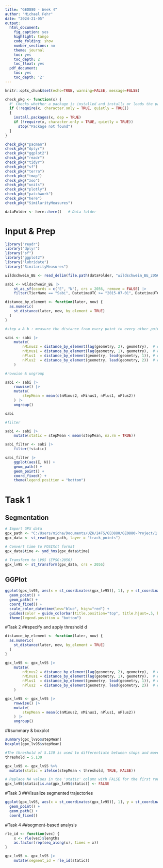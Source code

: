 ```yaml
---
title: "GEO880 - Week 4"
author: "Michael Fehr"
date: "2024-21-05"
output:
  html_document:
    fig_caption: yes
    highlight: tango
    code_folding: show
    number_sections: no
    theme: journal
    toc: yes
    toc_depth: 2
    toc_float: yes
  pdf_document:
    toc: yes
    toc_depth: '2'
---
```



```r
knitr::opts_chunk$set(echo=TRUE, warning=FALSE, message=FALSE)

```


```r

check_pkg <- function(x) {
  #' Checks whether a package is installed and installs or loads the package
  if (!require(x, character.only = TRUE, quietly = TRUE))
  {
    install.packages(x, dep = TRUE)
    if (!require(x, character.only = TRUE, quietly = TRUE))
      stop("Package not found")
  }
}

check_pkg("pacman")
check_pkg("dplyr")
check_pkg("ggplot2")
check_pkg("readr")
check_pkg("tidyr")
check_pkg("sf")
check_pkg("terra")
check_pkg("tmap")
check_pkg("zoo")
check_pkg("units")
check_pkg("plotly")
check_pkg("patchwork")
check_pkg("here")
check_pkg("SimilarityMeasures")

dataFolder <- here::here()   # Data folder
```

# Input & Prep
```r

library("readr")
library("dplyr")
library("sf")
library("ggplot2")
library("lubridate")
library("SimilarityMeasures")

wildschwein_BE <- read_delim(file.path(dataFolder, "wildschwein_BE_2056.csv"), ",")

sabi <- wildschwein_BE |>
    st_as_sf(coords = c("E", "N"), crs = 2056, remove = FALSE) |>
    filter(TierName == "Sabi", DatetimeUTC >= "2015-07-01", DatetimeUTC < "2015-07-03")

distance_by_element <- function(later, now) {
  as.numeric(
    st_distance(later, now, by_element = TRUE)
  )
}

#step a & b : measure the distance from every point to every other point

sabi <- sabi |>
    mutate(
        nMinus2 = distance_by_element(lag(geometry, 2), geometry),  # distance to pos -30 minutes
        nMinus1 = distance_by_element(lag(geometry, 1), geometry),  # distance to pos -15 minutes
        nPlus1  = distance_by_element(geometry, lead(geometry, 1)), # distance to pos +15 mintues
        nPlus2  = distance_by_element(geometry, lead(geometry, 2))  # distance to pos +30 minutes
    )

#rowwise & ungroup

sabi <- sabi |>
    rowwise() |>
    mutate(
        stepMean = mean(c(nMinus2, nMinus1, nPlus1, nPlus2))
    ) |>
    ungroup()

sabi

#filter

sabi <- sabi |>
    mutate(static = stepMean < mean(stepMean, na.rm = TRUE))

sabi_filter <- sabi |>
    filter(!static)

sabi_filter |>
    ggplot(aes(E, N)) +
    geom_path() +
    geom_point() +
    coord_fixed() +
    theme(legend.position = "bottom")
```

# Task 1
## Segmentation
```r

# Import GPX data
gpx_path <- "C:/Users/micha/Documents/UZH/24FS/GEO880/GEO880-Project/1 Project Files/Data/Wanderung 4.gpx"
gpx_data <- st_read(gpx_path, layer = "track_points") 

# Convert time to POSIXct format
gpx_data$time <- ymd_hms(gpx_data$time)

# Transform to LV95 (EPSG:2056)
gpx_lv95 <- st_transform(gpx_data, crs = 2056)
```

## GGPlot
```r

ggplot(gpx_lv95, aes(x = st_coordinates(gpx_lv95)[, 1], y = st_coordinates(gpx_lv95)[, 2], color = time)) +
  geom_point() +
  geom_path() +
  coord_fixed() +
  scale_color_datetime(low="blue", high="red") +
  guides(color = guide_colorbar(title.position="top", title.hjust=.5, barwidth = unit(20, "lines"), barheight = unit(.5, "lines"))) +
  theme(legend.position = "bottom")
```

#Task 2
##specify and apply threshold d
```r
distance_by_element <- function(later, now) {
  as.numeric(
    st_distance(later, now, by_element = TRUE)
  )
}

gpx_lv95 <- gpx_lv95 |>
    mutate(
        nMinus2 = distance_by_element(lag(geometry, 2), geometry),  # distance to pos -30 minutes
        nMinus1 = distance_by_element(lag(geometry, 1), geometry),  # distance to pos -15 minutes
        nPlus1  = distance_by_element(geometry, lead(geometry, 1)), # distance to pos +15 mintues
        nPlus2  = distance_by_element(geometry, lead(geometry, 2))  # distance to pos +30 minutes
    )

gpx_lv95 <- gpx_lv95 |>
    rowwise() |>
    mutate(
        stepMean = mean(c(nMinus2, nMinus1, nPlus1, nPlus2))
    ) |>
    ungroup()
```

##summary & boxplot
```r
summary(gpx_lv95$stepMean)
boxplot(gpx_lv95$stepMean)

#The threshold of 5.130 is used to differentiate between stops and moves
threshold = 5.130

gpx_lv95 <- gpx_lv95 %>%
  mutate(static = ifelse(stepMean < threshold, TRUE, FALSE))

# Replace NA values in the 'static' column with FALSE for the first row
gpx_lv95$static[is.na(gpx_lv95$static)] <- FALSE
```

#Task 3
##Visualize segmented trajectories
```r
ggplot(gpx_lv95, aes(x = st_coordinates(gpx_lv95)[, 1], y = st_coordinates(gpx_lv95)[, 2], color = static)) +
  geom_point() +
  geom_path() +
  coord_fixed()
```

#Task 4
##segment-based analysis
```r
rle_id <- function(vec) {
    x <- rle(vec)$lengths
    as.factor(rep(seq_along(x), times = x))
}

gpx_lv95 <- gpx_lv95 |>
    mutate(segment_id = rle_id(static))
```

